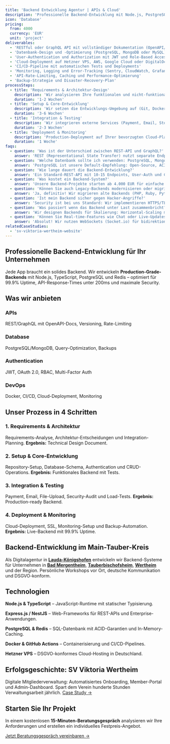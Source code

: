 ```yaml
---
title: 'Backend Entwicklung Agentur | APIs & Cloud'
description: 'Professionelle Backend-Entwicklung mit Node.js, PostgreSQL & Cloud. REST-APIs, Microservices, sicher und skalierbar. Performance-optimiert. Festpreise ab 4.000€.'
icon: 'Database'
pricing:
  from: 4000
  currency: 'EUR'
  unit: 'project'
deliverables:
  - 'RESTful oder GraphQL API mit vollständiger Dokumentation (OpenAPI/Swagger)'
  - 'Datenbank-Design und -Optimierung (PostgreSQL, MongoDB oder MySQL)'
  - 'User-Authentication und Authorization mit JWT und Role-Based Access Control'
  - 'Cloud-Deployment auf Hetzner VPS, AWS, Google Cloud oder DigitalOcean'
  - 'CI/CD-Pipeline mit automatischen Tests und Deployments'
  - 'Monitoring, Logging und Error-Tracking (Sentry, CloudWatch, Grafana)'
  - 'API-Rate-Limiting, Caching und Performance-Optimierung'
  - 'Backup-Strategie und Disaster-Recovery-Plan'
processSteps:
  - title: 'Requirements & Architektur-Design'
    description: 'Wir analysieren Ihre funktionalen und nicht-funktionalen Anforderungen: Datenmodelle, API-Endpoints, User-Rollen, externe Integrationen. Dann designen wir die Architektur: Monolith vs. Microservices, Datenbank-Schema, Caching-Strategy, Scaling-Plan. Output: Technical Design Document.'
    duration: '1-2 Wochen'
  - title: 'Setup & Core-Entwicklung'
    description: 'Wir setzen die Entwicklungs-Umgebung auf (Git, Docker, CI/CD). Dann entwickeln wir Core-Features: Datenbank-Schema, Authentication, Basis-CRUD-Operations. Code-Reviews und automatische Tests sichern Qualität. Wöchentliche Demos zeigen Fortschritt.'
    duration: '3-6 Wochen'
  - title: 'Integration & Testing'
    description: 'Wir integrieren externe Services (Payment, Email, Storage) und testen umfassend: Unit-Tests, Integration-Tests, Load-Tests, Security-Audits. Performance wird optimiert (Query-Optimization, Caching, Load-Balancing). Staging-Environment für finale Tests.'
    duration: '2-3 Wochen'
  - title: 'Deployment & Monitoring'
    description: 'Production-Deployment auf Ihrer bevorzugten Cloud-Plattform. Monitoring, Alerting und Logging-Setup für proaktives Error-Management. Wir monitoren Launch-Phase intensiv und optimieren basierend auf Real-World-Load. Dokumentation und Übergabe.'
    duration: '1 Woche'
faqs:
  - question: 'Was ist der Unterschied zwischen REST-API und GraphQL?'
    answer: 'REST (Representational State Transfer) nutzt separate Endpoints für jede Resource (z.B. /users, /posts) mit HTTP-Methoden (GET, POST, PUT, DELETE). GraphQL hat einen einzigen Endpoint und Clients definieren exakt welche Daten sie brauchen. REST ist simpler und bewährt, GraphQL flexibler aber komplexer im Setup. Wir empfehlen REST für standard CRUD-Apps, GraphQL für komplexe Daten-Requirements mit vielen Relations.'
  - question: 'Welche Datenbank sollte ich verwenden: PostgreSQL, MongoDB oder MySQL?'
    answer: 'PostgreSQL ist unsere Default-Empfehlung: Open-Source, ACID-compliant, exzellente Performance, unterstützt JSON für flexible Schemas. MongoDB (NoSQL) eignet sich für Schema-less Data oder wenn Sie horizontale Skalierung brauchen. MySQL ähnelt PostgreSQL, hat aber weniger Advanced-Features. Wir beraten basierend auf Ihrem Use-Case: Strukturierte Daten mit Relations? PostgreSQL. Unstrukturierte Daten mit variabler Schema? MongoDB.'
  - question: 'Wie lange dauert die Backend-Entwicklung?'
    answer: 'Ein Standard-REST-API mit 10-15 Endpoints, User-Auth und CRUD-Operations benötigt 4-6 Wochen. Komplexe APIs mit Real-time-Features, Payment-Integration, File-Upload und Admin-Dashboard 8-12 Wochen. Microservices-Architekturen für Enterprise 3-6 Monate. Nach Kickoff erstellen wir einen realistischen Zeitplan mit Milestones.'
  - question: 'Was kostet ein Backend-System?'
    answer: 'Unsere Backend-Projekte starten ab 4.000 EUR für einfache REST-APIs mit Basic-Authentication. Standard-APIs mit User-Management, Database, File-Upload und Cloud-Deployment 10.000-20.000 EUR. Komplexe Systeme mit Microservices, Real-time, Payment und High-Availability 30.000+ EUR. Cloud-Hosting-Kosten (Server, Database, Storage) kommen separat hinzu (ca. 50-500 EUR/Monat je nach Traffic).'
  - question: 'Können Sie auch Legacy-Backends modernisieren oder migrieren?'
    answer: 'Ja, definitiv! Wir migrieren alte Backends (PHP, Ruby, Python 2.x) zu modernen Stacks (Node.js, Python 3.x, Go). Oft empfehlen wir schrittweise Migration: Neue Features im neuen Stack, alte APIs bleiben bis alle migriert sind. Oder Big-Bang-Migration wenn alte Code-Base unmaintainbar ist. Wir analysieren Ihre Situation und empfehlen die beste Strategie.'
  - question: 'Ist mein Backend sicher gegen Hacker-Angriffe?'
    answer: 'Security ist bei uns Standard: Wir implementieren HTTPS/TLS, Input-Validation gegen SQL-Injection und XSS, Rate-Limiting gegen DDoS, JWT-basierte Auth mit Refresh-Tokens, Password-Hashing mit bcrypt, CORS-Policies und Helmet.js für HTTP-Header-Security. Für kritische Apps (Finance, Health) führen wir zusätzliche Penetration-Tests und Security-Audits durch.'
  - question: 'Was passiert wenn das Backend unter Last zusammenbricht?'
    answer: 'Wir designen Backends für Skalierung: Horizontal-Scaling mit Load-Balancern, Database-Connection-Pooling, Caching (Redis) für häufige Queries, CDN für Static-Assets, Auto-Scaling in der Cloud. Vor Launch führen wir Load-Tests durch (simulieren 1000+ concurrent Users) und optimieren Bottlenecks. Monitoring alerts uns bei Problemen sofort.'
  - question: 'Können Sie Real-time-Features wie Chat oder Live-Updates implementieren?'
    answer: 'Absolut! Wir nutzen WebSockets (Socket.io) für bidirektionale Real-time-Communication oder Server-Sent Events (SSE) für Server-to-Client-Updates. Typische Use-Cases: Chat-Apps, Live-Notifications, Collaborative-Editing, Live-Dashboards, Game-Backends. Für massive Scale nutzen wir Managed-Services wie Firebase Real-time Database oder Supabase Realtime.'
relatedCaseStudies:
  - 'sv-viktoria-wertheim-website'
---
```


## Professionelle Backend-Entwicklung für Ihr Unternehmen

Jede App braucht ein solides Backend. Wir entwickeln **Production-Grade-Backends** mit Node.js, TypeScript, PostgreSQL und Redis – optimiert für 99.9% Uptime, API-Response-Times unter 200ms und maximale Security.

<BackendMetrics />

## Was wir anbieten

<RESTvsGraphQL />

<div className="grid gap-6 md:grid-cols-2 my-8">
  <div className="group relative overflow-hidden rounded-xl border border-gray-200 bg-white p-6 shadow-sm transition-all hover:shadow-lg">
    <div className="absolute inset-0 bg-gradient-to-br from-primary-500/5 to-transparent opacity-0 transition-opacity group-hover:opacity-100" />
    <div className="relative">
      <h3 className="mb-2 text-lg font-bold text-gray-900">APIs</h3>
      <p className="text-sm text-gray-600">REST/GraphQL mit OpenAPI-Docs, Versioning, Rate-Limiting</p>
    </div>
  </div>

  <div className="group relative overflow-hidden rounded-xl border border-gray-200 bg-white p-6 shadow-sm transition-all hover:shadow-lg">
    <div className="absolute inset-0 bg-gradient-to-br from-accent-500/5 to-transparent opacity-0 transition-opacity group-hover:opacity-100" />
    <div className="relative">
      <h3 className="mb-2 text-lg font-bold text-gray-900">Database</h3>
      <p className="text-sm text-gray-600">PostgreSQL/MongoDB, Query-Optimization, Backups</p>
    </div>
  </div>

  <div className="group relative overflow-hidden rounded-xl border border-gray-200 bg-white p-6 shadow-sm transition-all hover:shadow-lg">
    <div className="absolute inset-0 bg-gradient-to-br from-secondary-500/5 to-transparent opacity-0 transition-opacity group-hover:opacity-100" />
    <div className="relative">
      <h3 className="mb-2 text-lg font-bold text-gray-900">Authentication</h3>
      <p className="text-sm text-gray-600">JWT, OAuth 2.0, RBAC, Multi-Factor Auth</p>
    </div>
  </div>

  <div className="group relative overflow-hidden rounded-xl border border-gray-200 bg-white p-6 shadow-sm transition-all hover:shadow-lg">
    <div className="absolute inset-0 bg-gradient-to-br from-primary-500/5 to-transparent opacity-0 transition-opacity group-hover:opacity-100" />
    <div className="relative">
      <h3 className="mb-2 text-lg font-bold text-gray-900">DevOps</h3>
      <p className="text-sm text-gray-600">Docker, CI/CD, Cloud-Deployment, Monitoring</p>
    </div>
  </div>
</div>

## Unser Prozess in 4 Schritten

### 1. Requirements & Architektur
Requirements-Analyse, Architektur-Entscheidungen und Integration-Planning. **Ergebnis:** Technical Design Document.

### 2. Setup & Core-Entwicklung
Repository-Setup, Database-Schema, Authentication und CRUD-Operations. **Ergebnis:** Funktionales Backend mit Tests.

### 3. Integration & Testing
Payment, Email, File-Upload, Security-Audit und Load-Tests. **Ergebnis:** Production-ready Backend.

### 4. Deployment & Monitoring
Cloud-Deployment, SSL, Monitoring-Setup und Backup-Automation. **Ergebnis:** Live-Backend mit 99.9% Uptime.

## Backend-Entwicklung im Main-Tauber-Kreis

Als Digitalagentur in [**Lauda-Königshofen**](/regionen/lauda-koenigshofen) entwickeln wir Backend-Systeme für Unternehmen in [**Bad Mergentheim**](/regionen/bad-mergentheim), [**Tauberbischofsheim**](/regionen/tauberbischofsheim), [**Wertheim**](/regionen/wertheim) und der Region. Persönliche Workshops vor Ort, deutsche Kommunikation und DSGVO-konform.

## Technologien

<BackendTechStack />

**Node.js & TypeScript** – JavaScript-Runtime mit statischer Typisierung.

**Express.js / NestJS** – Web-Frameworks für REST-APIs und Enterprise-Anwendungen.

**PostgreSQL & Redis** – SQL-Datenbank mit ACID-Garantien und In-Memory-Caching.

**Docker & GitHub Actions** – Containerisierung und CI/CD-Pipelines.

**Hetzner VPS** – DSGVO-konformes Cloud-Hosting in Deutschland.

## Erfolgsgeschichte: SV Viktoria Wertheim

Digitale Mitgliederverwaltung: Automatisiertes Onboarding, Member-Portal und Admin-Dashboard. Spart dem Verein hunderte Stunden Verwaltungsarbeit jährlich. [Case Study →](/portfolio/sv-viktoria-wertheim-website)

## Starten Sie Ihr Projekt

In einem kostenlosen **15-Minuten-Beratungsgespräch** analysieren wir Ihre Anforderungen und erstellen ein individuelles Festpreis-Angebot.

[Jetzt Beratungsgespräch vereinbaren →](/contact)
